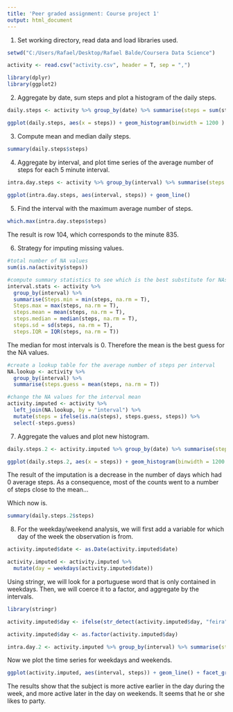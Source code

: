 ---
title: 'Peer graded assignment: Course project 1'
output: html_document
---


1. Set working directory, read data and load libraries used.

```{r}
setwd("C:/Users/Rafael/Desktop/Rafael Balde/Coursera Data Science")

activity <- read.csv("activity.csv", header = T, sep = ",")

library(dplyr)
library(ggplot2)
```


2. Aggregate by date, sum steps and plot a histogram of the daily steps.

```{r}
daily.steps <- activity %>% group_by(date) %>% summarise(steps = sum(steps, na.rm =T))

ggplot(daily.steps, aes(x = steps)) + geom_histogram(binwidth = 1200 ) 
```



3. Compute mean and median daily steps.

```{r}
summary(daily.steps$steps)
```



4. Aggregate by interval, and plot time series of the average number of steps for each 5 minute interval.

```{r}
intra.day.steps <- activity %>% group_by(interval) %>% summarise(steps = mean(steps, na.rm = T))
                                                                    
ggplot(intra.day.steps, aes(interval, steps)) + geom_line() 
```

5. Find the interval with the maximum average number of steps. 

```{r}
which.max(intra.day.steps$steps)
```

The result is row 104, which corresponds to the minute 835.



6. Strategy for imputing missing values.

```{r}
#total number of NA values
sum(is.na(activity$steps))

#compute summary statistics to see which is the best substitute for NAs
interval.stats <- activity %>% 
  group_by(interval) %>%
  summarise(Steps.min = min(steps, na.rm = T), 
  Steps.max = max(steps, na.rm = T),
  steps.mean = mean(steps, na.rm = T),
  steps.median = median(steps, na.rm = T),
  steps.sd = sd(steps, na.rm = T),
  steps.IQR = IQR(steps, na.rm = T))

```

The median for most intervals is 0. Therefore the mean is the best guess for the NA values.


```{r}
#create a lookup table for the average number of steps per interval
NA.lookup <- activity %>%
  group_by(interval) %>%
  summarise(steps.guess = mean(steps, na.rm = T))

#change the NA values for the interval mean
activity.imputed <- activity %>%
  left_join(NA.lookup, by = "interval") %>%
  mutate(steps = ifelse(is.na(steps), steps.guess, steps)) %>%
  select(-steps.guess)

```




7. Aggregate the values and plot new histogram.

```{r}
daily.steps.2 <- activity.imputed %>% group_by(date) %>% summarise(steps = sum(steps))

ggplot(daily.steps.2, aes(x = steps)) + geom_histogram(binwidth = 1200 ) 

```

The result of the imputation is a decrease in the number of days which had 0 average steps. As a consequence, most of the counts went to a number of steps close to the mean...


Which now is.

```{r}
summary(daily.steps.2$steps)
```



8. For the weekday/weekend analysis, we will first add a variable for which day of the week the observation is from.

```{r}
activity.imputed$date <- as.Date(activity.imputed$date)

activity.imputed <- activity.imputed %>%
  mutate(day = weekdays(activity.imputed$date))
```


Using stringr, we will look for a portuguese word that is only contained in weekdays. Then, we will coerce it to a factor, and aggregate by the intervals.

```{r}
library(stringr)

activity.imputed$day <- ifelse(str_detect(activity.imputed$day, "feira"), "weekday", "weekend")

activity.imputed$day <- as.factor(activity.imputed$day)

intra.day.2 <- activity.imputed %>% group_by(interval) %>% summarise(steps = mean(steps))

```


Now we plot the time series for weekdays and weekends.

```{r}
ggplot(activity.imputed, aes(interval, steps)) + geom_line() + facet_grid(day~.)
```

The results show that the subject is more active earlier in the day during the week, and more active later in the day on weekends. It seems that he or she likes to party.



